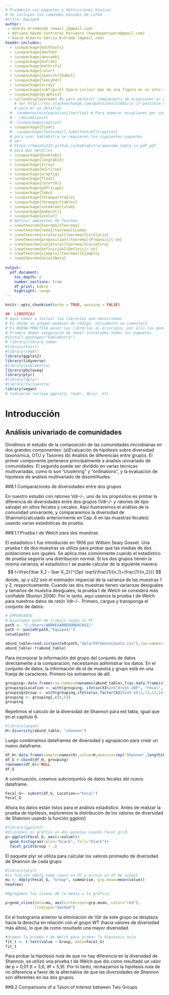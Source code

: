 ```yaml
---
# Preámbulo con paquetes y definiciones básicas
# Se incluyen los comandos mínimos de LaTeX
#title: Equipo4
author:
 - Andrés Arredondo (email_1@gmail.com)
 - Adriana Haydé Contreras Peruyero (haydeeperuyero@gmail.com)
 - David Alberto García Estrada (@gmail.com)
header-includes:
  - \usepackage{mathtools}
  - \usepackage{amsthm}
  - \usepackage{amssymb}
  - \usepackage{eufrak}
  - \usepackage{mathrsfs}
  - \usepackage{color}
  - \usepackage[spanish]{babel}
  - \usepackage{fancyhdr}
  - \usepackage{array}
  - \usepackage{subfigure} %para incluir mas de una figura en un solo espacio
  - \usepackage{graphicx}
  - \allowdisplaybreaks #% para permitir rompimiento de ecuaciones en p\'aginas distintas
    # ver http://tex.stackexchange.com/questions/51682/is-it-possible-to-pagebreak-aligned-equations
    # para m\'as detalles
  #- \numberwithin{equation}{section} # Para numerar ecuaciones por secciones cuando están numeradas
  # - \decimalpoint
  #- \usepackage{caption}
  - \usepackage{float}
  #- \usepackage[font=small,labelfont=bf]{caption}
  # para usar kableExtra se requieren los siguientes paquetes
  # ver
  # https://haozhu233.github.io/kableExtra/awesome_table_in_pdf.pdf
  # para más detalles
  - \usepackage{booktabs}
  - \usepackage{longtable}
  - \usepackage{array}
  - \usepackage{multirow}
  - \usepackage{wrapfig}
  - \usepackage{float}
  - \usepackage{colortbl}
  - \usepackage{pdflscape}
  - \usepackage{tabu}
  - \usepackage{threeparttable}
  - \usepackage{threeparttablex}
  - \usepackage[normalem]{ulem}
  - \usepackage{makecell}
  - \usepackage{xcolor}
  # Definir ambientes de Teorema
  - \newtheorem{teorema}{Teorema}
  - \newtheorem{lema}[teorema]{Lema}
  - \newtheorem{corolario}[teorema]{Corolario}
  - \newtheorem{proposicion}[teorema]{Proposici\'on}
  - \newtheorem{conjetura}[teorema]{Conjetura}
  - \newtheorem{definicion}{Definici\'on}
  - \newtheorem{ejemplo}[teorema]{Ejemplo}
  - \newtheorem{nota}{Nota}
  
output: 
  pdf_document:
    toc_depth: 2
    number_sections: true
    df_print: kable
    highlight: tango
---
```


\newcommand{\cb}{\color{blue}}
\newcommand{\cg}{\color{green}}
\newcommand{\cvi}{\color{violet}}


<!-- El siguiente código sirve para poner el logo del encabezado. -->
<!-- \pagestyle{fancy} -->
<!-- \fancyhf{} -->

<!-- \rhead{\begin{picture}(0,0)  -->
<!-- \put(-40,-40) %mover de posición la imagen -->
<!-- {\includegraphics[width=15mm] -->
<!-- {images/ccm-2}}  -->
<!-- \end{picture}} -->

<!-- \renewcommand{\headrulewidth}{0pt} -->
<!-- \rfoot[\thepage]{\vspace{-0.5cm} \thepage} -->


```r
knitr::opts_chunk$set(echo = TRUE, warning = FALSE)
```

```r
##  LIBRERÍAS
# Aquí vamos a incluir las librerías que necesitemos
# En donde se pongan pedazos de código, únicamente se comentará
# Es BUENA PRÁCTICA poner las librerías al principio, por ello las ponemos aquí
# Primero deben asegurarse de tener instalados todos los paquetes
#install.packages("kableExtra")
# library(library_name)
#library(knitr)
#library(readr)
library(ggplot2)
library(tidyverse)
#library(kableExtra)
library(phyloseq)
library(plyr)
#library(dplyr)
#library(factoextra)
library(vegan)
# tydiverse incluye ggplot2, readr, dplyr, etc 
```

<!-- AQUÍ INICIA LA PÁGINA DE TÍTULO
  Indicaciones:
          El nombre de los autores aparece al principio
-->

\title{ {\sc Centro de Ciencias Matemáticas}\\
\vspace{1cm}{\sc CINVESTAV }\\ 
\vspace{1cm}{\sc ENES}
   \vspace{1.5cm} {Análisis univariado de comunidades} \\
       \vspace{1.5cm} {Capítulo 8}\\[2cm]
       }
  
\date{\vspace{5.5cm} Morelia\\
      \vspace{1cm} Septiembre de 2022}

 \maketitle
 

\thispagestyle{fancy}
\newpage

<!-- FIN DE LA PÁGINA DE  TÍTULO-->

<!-- INICIO ÍNDICE -->

\tableofcontents
\newpage
<!-- FIN INDICE -->



<!-- INICIO DOCUMENTO -->


# Introducción
## Análisis univariado de comunidades

Dividimos el estudio de la composición de las comunidades microbianas en dos grandes componentes: (a)Evaluación de hipótesis sobre diversidad taxonómica, OTU y Taxones  (b) Análisis de diferencias entre grupos. El primer componente pertenece principalmente a analisis univariado de comunidades. El segundo puede ser dividido en varias tecnicas multivariadas, como lo son "clustering" y  "ordinations", y la evaluacion de hipotesis de analisis multivariado de  dissimilitudes.  

##8.1 Comparaciones de diversidades entre dos grupos

En nuestro estudio con ratones Vdr-/-, uno de los propósitos es probar la diferencia de diversidades entre dos grupos (Vdr-/- y ratones de tipo salvaje) en sitios fecales y cecales. Aquí ilustraremos el análisis de la comunidad univariante, y compararemos la diversidad de Shannon(calculado anteriormente en Cap. 6 en las muestras fecales) usando varias estadísticas de prueba.

##8.1.1 Prueba t de Welch para dos muestras

El estadístico t fue introducido en 1908 por William Sealy Gosset. Una prueba t de dos muestras se utiliza para probar que las medias de dos poblaciones son iguales. Se aplica más comúnmente cuando el estadístico de prueba seguiría una distribución normal. Si los dos grupos tienen la misma varianza, el estadístico t se puede calcular de la siguiente manera:
$$
t=\frac{\bar X_1 - \bar X_2}{^{Sp} \sqrt{\frac{1}{n_1}+\frac{1}{n_2}}}
$$
donde, sp y s22 son el estimador imparcial de la varianza de las muestras 1 y 2, respectivamente. Cuando las dos muestras tienen varianzas desiguales y tamaños de muestra desiguales, la prueba t de Welch se considera más confiable (Ruxton 2006).
Por lo tanto, aquí usamos la prueba t de Welch para nuestros datos de ratón Vdr-/-.
Primero, cargue y transponga el conjunto de datos:


```r
# IMPORTANTE
# Ajustamos path de trabajo según tu PC
path <- "C:/Users/ANDRESARREDONDOCRUZ/"
path <- paste0(path,"Equipo4/")
setwd(path)
```

```r
abund_table=read.csv(paste0(path,"data/VdrGenusCounts.csv"),row.names=1,check.names=FALSE)
abund_table<-t(abund_table)
```
Para incorporar la información del grupo del conjunto de datos directamente a la comparación, necesitamos administrar los datos. En el conjunto de datos, la información de id de muestra y grupo está en una franja de caracteres. Primero los extraemos de allí.

```r
grouping<-data.frame(row.names=rownames(abund_table),t(as.data.frame(strsplit(rownames(abund_table),"_"))))
grouping$Location <- with(grouping, ifelse(X3%in%"drySt-28F", "Fecal", "Cecal"))
grouping$Group <- with(grouping,ifelse(as.factor(X2)%in% c(11,12,13,14,15),c("Vdr-/-"), c("WT")))
grouping <- grouping[,c(4,5)]
grouping
```
Repetimos el calculo de la diversidad de Shannon para est tabla, igual que en el capitulo 6.

```r
#library(vegan)
H<-diversity(abund_table, "shannon") 
```
Luego combinamos dataframes de diversidad y agrupación para crear un nuevo dataframe.
```r
df_H<-data.frame(sample=names(H),value=H,measure=rep("Shannon",length(H)))
df_G <-cbind(df_H, grouping)
rownames(df_G)<-NULL
df_G
```
A continuación, creamos subconjuntos de datos fecales del nuevo dataframe.

```r
Fecal_G<- subset(df_G, Location=="Fecal")
Fecal_G
```
Ahora los datos están listos para el análisis estadístico. Antes de realizar la prueba de hipótesis, exploremos la distribución de los valores de diversidad de Shannon usando la función ggplot() 

```r
#library(ggplot2)
#dividimos el gráfico en dos paneles usando facet_grid.
p<-ggplot(Fecal_G, aes(x=value))+
  geom_histogram(color="black", fill="black")+
  facet_grid(Group ~ .)
```

El paquete plyr se utiliza para calcular los valores promedio de diversidad de Shannon de cada grupo
```r
#library(plyr)
#la función ddply toma input un df y arroja un df de output
mu <- ddply(Fecal_G, "Group", summarise, grp.mean=mean(value))
head(mu)

#Agregamos las líneas de la media a la gráfica

p+geom_vline(data=mu, aes(xintercept=grp.mean, color="red"),
             linetype="dashed")
```

En el histograma anterior la eliminación de Vdr de este grupo se desplaza hacia la derecha en relación con el grupo WT (hacia valores de diversidad más altos),  lo que da como resultado una mayor diversidad. 


```r
#Usamos la prueba t de Welch para probar la hipotesis nula
fit_t <- t.test(value ~ Group, data=Fecal_G)
fit_t
```
Para probar la hipótesis nula de que no hay diferencia en la diversidad de Shannon, se utilizó una prueba t de Welch que dio como resultado un valor de p = 0,01 (t = 3,6, df = 5,9). Por lo tanto, rechazamos la hipótesis nula de no diferencia a favor de la alternativa de que las diversidades de Shannon son diferentes en los dos grupos.

##8.2 Comparisons of a Taxon of Interest between Two Groups 
